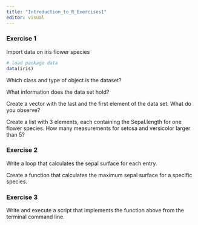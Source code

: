 ```yaml
---
title: "Introduction_to_R_Exercises1"
editor: visual
---
```


### Exercise 1

Import data on iris flower species

```r

# load package data
data(iris)

```

Which class and type of object is the dataset?

What information does the data set hold?

Create a vector with the last and the first element of the data set. What do you observe?

Create a list with 3 elements, each containing the Sepal.length for one flower species. How many measurements for setosa and versicolor larger than 5?

### Exercise 2

Write a loop that calculates the sepal surface for each entry.

Create a function that calculates the maximum sepal surface for a specific species.

### Exercise 3

Write and execute a script that implements the function above from the terminal command line.
